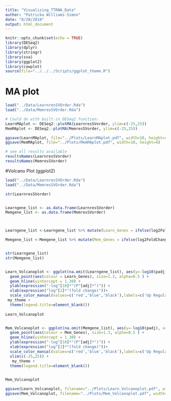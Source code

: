```yaml
---
title: "Visualizing_TTRNA_Data"
author: "Patricka Williams-Simon"
date: "8/20/2018"
output: html_document
---
```


```r
knitr::opts_chunk$set(echo = TRUE)
library(DESeq2)
library(dplyr)
library(stringr)
library(sva)
library(ggplot2)
library(cowplot)
source(file="../../../Scripts/ggplot_theme.R")
```

# MA plot

```r
load("../Data/LearnresSVOrder.Rda")
load("../Data/MemresSVOrder.Rda")

# Could do with built-in DESeq2 function:
LearnMAplot <- DESeq2::plotMA(LearnresSVorder, ylim=c(-25,25))
MemMAplot <- DESeq2::plotMA(MemresSVorder, ylim=c(-25,25))

ggsave(LearnMAplot, file="../Plots/LearnMAplot.pdf", width=10, height=4)
ggsave(MemMAplot, file="../Plots/MemMAplot.pdf", width=10, height=4)

# see all results available
resultsNames(LearnresSVorder)
resultsNames(MemresSVorder)


```

#Volcano Plot (ggplot2)


```r

load("../Data/LearnresSVOrder.Rda")
load("../Data/MemresSVOrder.Rda")

str(LearnresSVorder)


Learngene_list <- as.data.frame(LearnresSVorder)
Memgene_list <- as.data.frame(MemresSVorder)



Learngene_list <-Learngene_list %>% mutate(Learn_Genes = ifelse(log2FoldChange >= 2, "A", ifelse(log2FoldChange <=-2, "B", "C")))

Memgene_list <-Memgene_list %>% mutate(Mem_Genes = ifelse(log2FoldChange >= 2, "A", ifelse(log2FoldChange <=-2, "B", "C")))


str(Learngene_list)
str(Memgene_list)


Learn_Volcanoplot <- ggplot(na.omit(Learngene_list), aes(y=-log10(padj), x=log2FoldChange)) +
  geom_point(aes(colour = Learn_Genes), size=1.3, alpha=0.5 ) +
  geom_hline(yintercept = 1.30) +
  ylab(expression("-log"[10]*"(P"[adj]*")")) +
  xlab(expression("log"[2]*"(fold change)"))+
  scale_color_manual(values=c('red','blue','black'),labels=c('Up Regulated','Down Regulated','Base Levels')) +
 my_theme +
  theme(legend.title=element_blank()) 
 
Learn_Volcanoplot


Mem_Volcanoplot <- ggplot(na.omit(Memgene_list), aes(y=-log10(padj), x=log2FoldChange)) +
  geom_point(aes(colour = Mem_Genes), size=1.3, alpha=0.5 ) +
  geom_hline(yintercept = 1.30) +
  ylab(expression("-log"[10]*"(P"[adj]*")")) +
  xlab(expression("log"[2]*"(fold change)"))+
  scale_color_manual(values=c('red','blue','black'),labels=c('Up Regulated','Down Regulated','Base Levels')) +
  xlim(c(-25,25)) +
   my_theme +
  theme(legend.title=element_blank()) 
 

Mem_Volcanoplot

ggsave(Learn_Volcanoplot, filename="../Plots/Learn_Volcanoplot.pdf", width=6.5, height=3)
ggsave(Mem_Volcanoplot, filename="../Plots/Mem_Volcanoplot.pdf", width=6.5, height=3)


```

